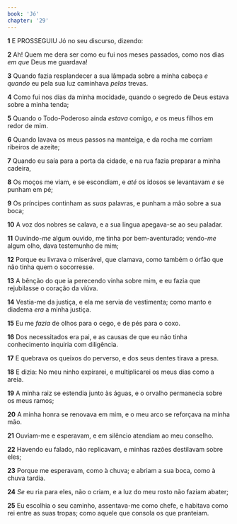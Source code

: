 ```yaml
---
book: 'Jó'
chapter: '29'
---
```


**1** E PROSSEGUIU Jó no seu discurso, dizendo:

**2** Ah! Quem me dera ser como eu fui nos meses passados, como nos dias _em que_ Deus me guardava!

**3** Quando fazia resplandecer a sua lâmpada sobre a minha cabeça _e quando_ eu pela sua luz caminhava _pelas_ trevas.

**4** Como fui nos dias da minha mocidade, quando o segredo de Deus estava sobre a minha tenda;

**5** Quando o Todo-Poderoso ainda _estava_ comigo, _e_ os meus filhos em redor de mim.

**6** Quando lavava os meus passos na manteiga, e da rocha me corriam ribeiros de azeite;

**7** Quando eu saía para a porta da cidade, e na rua fazia preparar a minha cadeira,

**8** Os moços me viam, e se escondiam, e _até_ os idosos se levantavam _e_ se punham em pé;

**9** Os príncipes continham as _suas_ palavras, e punham a mão sobre a sua boca;

**10** A voz dos nobres se calava, e a sua língua apegava-se ao seu paladar.

**11** Ouvindo-_me_ algum ouvido, me tinha por bem-aventurado; vendo-_me_ algum olho, dava testemunho de mim;

**12** Porque eu livrava o miserável, que clamava, como também o órfão que não tinha quem o socorresse.

**13** A bênção do que ia perecendo vinha sobre mim, e eu fazia que rejubilasse o coração da viúva.

**14** Vestia-me da justiça, e ela me servia de vestimenta; como manto e diadema _era_ a minha justiça.

**15** Eu me _fazia_ de olhos para o cego, e de pés para o coxo.

**16** Dos necessitados era pai, e as causas de que eu não tinha conhecimento inquiria com diligência.

**17** E quebrava os queixos do perverso, e dos seus dentes tirava a presa.

**18** E dizia: No meu ninho expirarei, e multiplicarei os meus dias como a areia.

**19** A minha raiz se estendia junto às águas, e o orvalho permanecia sobre os meus ramos;

**20** A minha honra se renovava em mim, e o meu arco se reforçava na minha mão.

**21** Ouviam-me e esperavam, e em silêncio atendiam ao meu conselho.

**22** Havendo eu falado, não replicavam, e minhas razões destilavam sobre eles;

**23** Porque me esperavam, como à chuva; e abriam a sua boca, como à chuva tardia.

**24** _Se_ eu ria para eles, não o criam, e a luz do meu rosto não faziam abater;

**25** Eu escolhia o seu caminho, assentava-me como chefe, e habitava como rei entre as suas tropas; como aquele que consola os que pranteiam.
